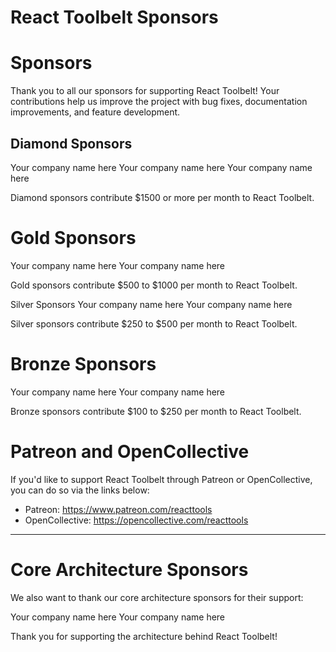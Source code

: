 # React Toolbelt Sponsors

# Sponsors

Thank you to all our sponsors for supporting React Toolbelt! Your contributions
help us improve the project with bug fixes, documentation improvements, and
feature development.

## Diamond Sponsors

Your company name here Your company name here Your company name here

Diamond sponsors contribute $1500 or more per month to React Toolbelt.

# Gold Sponsors

Your company name here Your company name here

Gold sponsors contribute $500 to $1000 per month to React Toolbelt.

Silver Sponsors Your company name here Your company name here

Silver sponsors contribute $250 to $500 per month to React Toolbelt.

# Bronze Sponsors

Your company name here Your company name here

Bronze sponsors contribute $100 to $250 per month to React Toolbelt.

# Patreon and OpenCollective

If you'd like to support React Toolbelt through Patreon or OpenCollective, you
can do so via the links below:

- Patreon: https://www.patreon.com/reacttools
- OpenCollective: https://opencollective.com/reacttools

---

# Core Architecture Sponsors

We also want to thank our core architecture sponsors for their support:

Your company name here Your company name here

Thank you for supporting the architecture behind React Toolbelt!
